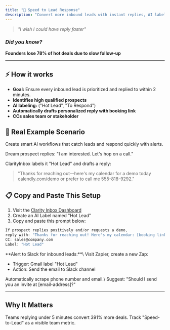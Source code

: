 ```yaml
---
title: "🚀 Speed to Lead Response"
description: "Convert more inbound leads with instant replies, AI labeling, and automated booking."
---
```


> _"I wish I could have reply faster"_

### _Did you know?_ 

**Founders lose 78% of hot deals due to slow follow-up**

---

## ⚡️ How it works

- **Goal:** Ensure every inbound lead is prioritized and replied to within 2 minutes.
- **Identifies high qualified prospects**
- **AI labeling:** ("Hot Lead", "To Respond")
- **Automatically drafts personalized reply with booking link**
- **CCs sales team or stakeholder**

## 🔮 Real Example Scenario

Create smart AI workflows that catch leads and respond quickly with alerts.

Dream prospect replies: "I am interested. Let's hop on a call."

ClarityInbox labels it "Hot Lead" and drafts a reply:

> "Thanks for reaching out—here's my calendar for a demo today calendly.com/demo or prefer to call me 555-818-9292."

## 📋 Copy and Paste This Setup

1. Visit the [Clarity Inbox Dashboard](https://app.clarityinbox.com/dashboard)
2. Create an AI Label named "Hot Lead"
3. Copy and paste this prompt below:

```c expandable wrap
If prospect replies positively and/or requests a demo,
reply with: "Thanks for reaching out! Here's my calendar: [booking link] or feel free to call me XXX-XXX-XXXX."
CC: sales@company.com
Label: "Hot Lead"
```

<Accordion title="Advanced: Alerts to Slack">
  **Alert to Slack for inbound leads:**\
  Visit Zapier, create a new Zap:

  - Trigger: Gmail label "Hot Lead"
  - Action: Send the email to Slack channel
</Accordion>

<Accordion title="Future Enhancement">
  Automatically scrape phone number and email.\
  Suggest: "Should I send you an invite at [email-address]?"
</Accordion>

---

## Why It Matters

Teams replying under 5 minutes convert 391% more deals. Track "Speed-to-Lead" as a visible team metric.